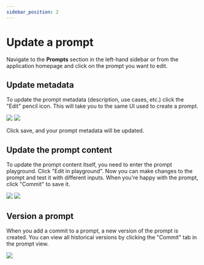 ```yaml
---
sidebar_position: 2
---
```


# Update a prompt

Navigate to the **Prompts** section in the left-hand sidebar or from the application homepage and click on the prompt you want to edit.

## Update metadata

To update the prompt metadata (description, use cases, etc.) click the "Edit" pencil icon. This will take you to the same UI used to create a prompt.

![](../static/metadata_edit_button.png)
![](../static/update_prompt_form.png)

Click save, and your prompt metadata will be updated.

## Update the prompt content

To update the prompt content itself, you need to enter the prompt playground. Click "Edit in playground".
Now you can make changes to the prompt and test it with different inputs. When you're happy with the prompt, click "Commit" to save it.

![](../static/edit_in_playground.png)
![](../static/prompt_playground_edit_commit.png)

## Version a prompt

When you add a commit to a prompt, a new version of the prompt is created. You can view all historical versions by clicking the "Commit" tab in the prompt view.

![](../static/prompt_commits_tab.png)
